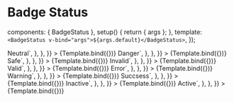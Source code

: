 
<Meta id="vue-badge-status" title="Vue.js Component/BadgeStatus" component={BadgeStatus} argTypes={argTypes} />

# Badge Status

  components: { BadgeStatus },
  setup() {
    return { args };
  },
  template: `<BadgeStatus v-bind="args">${args.default}</BadgeStatus>`,
});

<Canvas>
  <Story
    name="Badge Status Neutral"
    args={{
      status: "neutral",
      default: "Neutral",
    }}
    parameters={{
      docs: {
        source: {
          code: `<BadgeStatus status="neutral">Neutral</BadgeStatus>`,
        },
      },
    }}
  >
    {Template.bind({})}
  </Story>
  <Story
    name="Badge Status Danger"
    args={{
      status: "danger",
      default: "Danger",
    }}
    parameters={{
      docs: {
        source: {
          code: `<BadgeStatus status="danger">Danger</BadgeStatus>`,
        },
      },
    }}
  >
    {Template.bind({})}
  </Story>
  <Story
    name="Badge Status Safe"
    args={{
      status: "safe",
      default: "Safe",
    }}
    parameters={{
      docs: {
        source: {
          code: `<BadgeStatus status="safe">Safe</BadgeStatus>`,
        },
      },
    }}
  >
    {Template.bind({})}
  </Story>
  <Story
    name="Badge Status Invalid"
    args={{
      status: "invalid",
      default: "Invalid",
    }}
    parameters={{
      docs: {
        source: {
          code: `<BadgeStatus status="invalid">Invalid</BadgeStatus>`,
        },
      },
    }}
  >
    {Template.bind({})}
  </Story>
  <Story
    name="Badge Status Valid"
    args={{
      status: "valid",
      default: "Valid",
    }}
    parameters={{
      docs: {
        source: {
          code: `<BadgeStatus status="valid">Valid</BadgeStatus>`,
        },
      },
    }}
  >
    {Template.bind({})}
  </Story>
  <Story
    name="Badge Status Error"
    args={{
      status: "error",
      default: "Error",
    }}
    parameters={{
      docs: {
        source: {
          code: `<BadgeStatus status="error">Error</BadgeStatus>`,
        },
      },
    }}
  >
    {Template.bind({})}
  </Story>
  <Story
    name="Badge Status Warning"
    args={{
      status: "warning",
      default: "Warning",
    }}
    parameters={{
      docs: {
        source: {
          code: `<BadgeStatus status="warning">Warning</BadgeStatus>`,
        },
      },
    }}
  >
    {Template.bind({})}
  </Story>
  <Story
    name="Badge Status Succsess"
    args={{
      status: "succsess",
      default: "Succsess",
    }}
    parameters={{
      docs: {
        source: {
          code: `<BadgeStatus status="succsess">Succsess</BadgeStatus>`,
        },
      },
    }}
  >
    {Template.bind({})}
  </Story>
  <Story
    name="Badge Status Inactive"
    args={{
      status: "inactive",
      default: "Inactive",
    }}
    parameters={{
      docs: {
        source: {
          code: `<BadgeStatus status="inactive">Inactive</BadgeStatus>`,
        },
      },
    }}
  >
    {Template.bind({})}
  </Story>
  <Story
    name="Badge Status Active"
    args={{
      status: "active",
      default: "Active",
    }}
    parameters={{
      docs: {
        source: {
          code: `<BadgeStatus status="active">Active</BadgeStatus>`,
        },
      },
    }}
  >
    {Template.bind({})}
  </Story>
</Canvas>

<ArgsTable of={BadgeStatus} />
